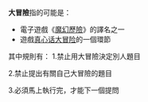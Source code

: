 '''大冒險'''指的可能是：
*電子遊戲《[[魔幻歷險|魔幻歷險]]》的譯名之一
*遊戲[[真心话大冒险|真心话大冒险]]的一個環節
{{disambig|Cat=三字消歧义}}
其中規則有：
1.禁止用大冒險決定別人題目

2.禁止提出有關自己大冒險的題目

3.必須馬上執行完，才能下一個提問